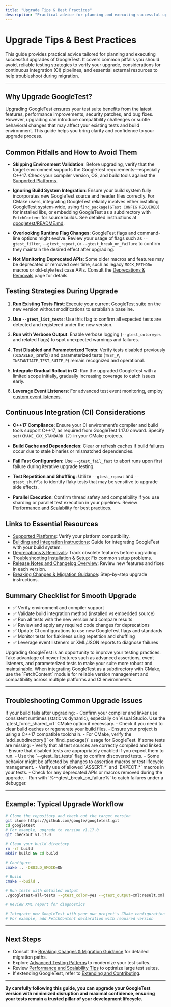 ```yaml
---
title: "Upgrade Tips & Best Practices"
description: "Practical advice for planning and executing successful upgrades. Covers common pitfalls, testing strategies, CI considerations, and links to external resources for more in-depth troubleshooting during migration."
---
```


# Upgrade Tips & Best Practices

This guide provides practical advice tailored for planning and executing successful upgrades of GoogleTest. It covers common pitfalls you should avoid, reliable testing strategies to verify your upgrade, considerations for continuous integration (CI) pipelines, and essential external resources to help troubleshoot during migration.

---

## Why Upgrade GoogleTest?

Upgrading GoogleTest ensures your test suite benefits from the latest features, performance improvements, security patches, and bug fixes. However, upgrading can introduce compatibility challenges or subtle behavioral changes that may affect your existing tests and build environment. This guide helps you bring clarity and confidence to your upgrade process.

## Common Pitfalls and How to Avoid Them

- **Skipping Environment Validation**: Before upgrading, verify that the target environment supports the GoogleTest requirements—especially C++17. Check your compiler version, OS, and build tools against the [Supported Platforms](../docs/platforms.md).

- **Ignoring Build System Integration**: Ensure your build system fully incorporates new GoogleTest source and header files correctly. For CMake users, integrating GoogleTest reliably involves either installing GoogleTest system-wide, using `find_package(GTest CONFIG REQUIRED)` for installed libs, or embedding GoogleTest as a subdirectory with `FetchContent` for source builds. See detailed instructions at [googletest/README.md](../googletest/README.md).

- **Overlooking Runtime Flag Changes**: GoogleTest flags and command-line options might evolve. Review your usage of flags such as `--gtest_filter`, `--gtest_repeat`, or `--gtest_break_on_failure` to confirm they maintain the desired effect after upgrading.

- **Not Monitoring Deprecated APIs**: Some older macros and features may be deprecated or removed over time, such as legacy `MOCK_METHODn` macros or old-style test case APIs. Consult the [Deprecations & Removals](../changelog/upgrade-guidance/deprecations.mdx) page for details.

## Testing Strategies During Upgrade

1. **Run Existing Tests First**: Execute your current GoogleTest suite on the new version without modifications to establish a baseline.

2. **Use `--gtest_list_tests`**: Use this flag to confirm all expected tests are detected and registered under the new version.

3. **Run with Verbose Output**: Enable verbose logging (`--gtest_color=yes` and related flags) to spot unexpected warnings and failures.

4. **Test Disabled and Parameterized Tests**: Verify tests disabled previously (`DISABLED_` prefix) and parameterized tests (`TEST_P`, `INSTANTIATE_TEST_SUITE_P`) remain recognized and operational.

5. **Integrate Gradual Rollout in CI**: Run the upgraded GoogleTest with a limited scope initially, gradually increasing coverage to catch issues early.

6. **Leverage Event Listeners**: For advanced test event monitoring, employ [custom event listeners](../guides/core-testing-workflows/advanced-assertions-and-matchers.md#extending-google-test-by-handling-test-events).

## Continuous Integration (CI) Considerations

- **C++17 Compliance**: Ensure your CI environment’s compiler and build tools support C++17, as required from GoogleTest 1.17.0 onward. Specify `set(CMAKE_CXX_STANDARD 17)` in your CMake projects.

- **Build Cache and Dependencies**: Clear or refresh caches if build failures occur due to stale binaries or mismatched dependencies.

- **Fail Fast Configuration**: Use `--gtest_fail_fast` to abort runs upon first failure during iterative upgrade testing.

- **Test Repetition and Shuffling**: Utilize `--gtest_repeat` and `--gtest_shuffle` to identify flaky tests that may be sensitive to upgrade side effects.

- **Parallel Execution**: Confirm thread safety and compatibility if you use sharding or parallel test execution in your pipelines. Review [Performance and Scalability](../concepts/integration-and-performance/performance-scalability.mdx) for best practices.


## Links to Essential Resources

- [Supported Platforms](../docs/platforms.md): Verify your platform compatibility.
- [Building and Integration Instructions](../googletest/README.md): Guide for integrating GoogleTest with your build system.
- [Deprecations & Removals](../changelog/upgrade-guidance/deprecations.mdx): Track obsolete features before upgrading.
- [Troubleshooting Installation & Setup](../getting-started/troubleshooting-and-help/troubleshooting-installation.mdx): Fix common setup problems.
- [Release Notes and Changelog Overview](../changelog/releases-overview/release-notes.mdx): Review new features and fixes in each version.
- [Breaking Changes & Migration Guidance](../changelog/upgrade-guidance/breaking-changes.mdx): Step-by-step upgrade instructions.


## Summary Checklist for Smooth Upgrade

- ✅ Verify environment and compiler support
- ✅ Validate build integration method (installed vs embedded source)
- ✅ Run all tests with the new version and compare results
- ✅ Review and apply any required code changes for deprecations
- ✅ Update CI configurations to use new GoogleTest flags and standards
- ✅ Monitor tests for flakiness using repetition and shuffling
- ✅ Leverage event listeners or XML/JSON reports to diagnose failures

<Tip>
Upgrading GoogleTest is an opportunity to improve your testing practices. Take advantage of newer features such as advanced assertions, event listeners, and parameterized tests to make your suite more robust and maintainable.
</Tip>

<Tip>
When integrating GoogleTest as a subdirectory with CMake, use the `FetchContent` module for reliable version management and compatibility across multiple platforms and CI environments.
</Tip>

---

## Troubleshooting Common Upgrade Issues

<AccordionGroup title="Common Upgrade Issues and Troubleshooting">
<Accordion title="Build Errors after Upgrading">
If your build fails after upgrading:
- Confirm your compiler and linker use consistent runtimes (static vs dynamic), especially on Visual Studio. Use the `gtest_force_shared_crt` CMake option if necessary.
- Check if you need to clear build caches or regenerate your build files.
- Ensure your project is using a C++17 compatible toolchain.
- For CMake, verify the `add_subdirectory()` or `find_package()` usage for GoogleTest.
</Accordion>

<Accordion title="Test Discovery Problems">
If some tests are missing:
- Verify that all test sources are correctly compiled and linked.
- Ensure that disabled tests are appropriately enabled if you expect them to run.
- Use the `--gtest_list_tests` flag to confirm discovered tests.
</Accordion>

<Accordion title="Runtime Failures or Unexpected Behavior">
- Some behavior might be affected by changes to assertion macros or test lifecycle management.
- Verify use of allowed `ASSERT_*` and `EXPECT_*` macros in your tests.
- Check for any deprecated APIs or macros removed during the upgrade.
- Run with `%--gtest_break_on_failure%` to catch failures under a debugger.
</Accordion>
</AccordionGroup>

---

## Example: Typical Upgrade Workflow

```bash
# Clone the repository and check out the target version
git clone https://github.com/google/googletest.git
cd googletest
# For example, upgrade to version v1.17.0
git checkout v1.17.0

# Clean your build directory
rm -rf build
mkdir build && cd build

# Configure
cmake .. -DBUILD_GMOCK=ON

# Build
cmake --build .

# Run tests with detailed output
./googletest-all-tests --gtest_color=yes --gtest_output=xml:result.xml

# Review XML report for diagnostics

# Integrate new GoogleTest with your own project's CMake configuration
# For example, add FetchContent declaration with required version
```

---

## Next Steps

- Consult the [Breaking Changes & Migration Guidance](../changelog/upgrade-guidance/breaking-changes.mdx) for detailed migration paths.
- Explore [Advanced Testing Patterns](../guides/advanced-testing-patterns/parameterized-tests.md) to modernize your test suites.
- Review [Performance and Scalability Tips](../guides/advanced-testing-patterns/performance-testing-tips.mdx) to optimize large test suites.
- If extending GoogleTest, refer to [Extending and Contributing](../overview/integration-adoption/extending-googletest.mdx).

---

**By carefully following this guide, you can upgrade your GoogleTest version with minimized disruption and maximal confidence, ensuring your tests remain a trusted pillar of your development lifecycle.**
